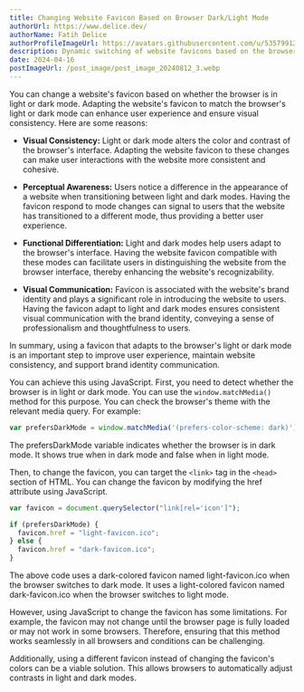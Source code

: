 ```yaml
---
title: Changing Website Favicon Based on Browser Dark/Light Mode
authorUrl: https://www.delice.dev/
authorName: Fatih Delice
authorProfileImageUrl: https://avatars.githubusercontent.com/u/53579912?v=4
description: Dynamic switching of website favicons based on the browser's light or dark mode enhances user experience and ensures visual consistency.
date: 2024-04-16
postImageUrl: /post_image/post_image_20240812_3.webp
---
```


You can change a website's favicon based on whether the browser is in light or dark mode. Adapting the website's favicon to match the browser's light or dark mode can enhance user experience and ensure visual consistency. Here are some reasons:

- **Visual Consistency:** Light or dark mode alters the color and contrast of the browser's interface. Adapting the website favicon to these changes can make user interactions with the website more consistent and cohesive.

- **Perceptual Awareness:** Users notice a difference in the appearance of a website when transitioning between light and dark modes. Having the favicon respond to mode changes can signal to users that the website has transitioned to a different mode, thus providing a better user experience.

- **Functional Differentiation:** Light and dark modes help users adapt to the browser's interface. Having the website favicon compatible with these modes can facilitate users in distinguishing the website from the browser interface, thereby enhancing the website's recognizability.

- **Visual Communication:** Favicon is associated with the website's brand identity and plays a significant role in introducing the website to users. Having the favicon adapt to light and dark modes ensures consistent visual communication with the brand identity, conveying a sense of professionalism and thoughtfulness to users.

In summary, using a favicon that adapts to the browser's light or dark mode is an important step to improve user experience, maintain website consistency, and support brand identity communication.


You can achieve this using JavaScript. First, you need to detect whether the browser is in light or dark mode. You can use the `window.matchMedia()` method for this purpose. You can check the browser's theme with the relevant media query. For example:

```javascript
var prefersDarkMode = window.matchMedia('(prefers-color-scheme: dark)').matches;
```

The prefersDarkMode variable indicates whether the browser is in dark mode. It shows true when in dark mode and false when in light mode.

Then, to change the favicon, you can target the `<link>` tag in the `<head>` section of HTML. You can change the favicon by modifying the href attribute using JavaScript.

```javascript
var favicon = document.querySelector("link[rel='icon']");

if (prefersDarkMode) {
  favicon.href = "light-favicon.ico";
} else {
  favicon.href = "dark-favicon.ico";
}
```

The above code uses a dark-colored favicon named light-favicon.ico when the browser switches to dark mode. It uses a light-colored favicon named dark-favicon.ico when the browser switches to light mode.

However, using JavaScript to change the favicon has some limitations. For example, the favicon may not change until the browser page is fully loaded or may not work in some browsers. Therefore, ensuring that this method works seamlessly in all browsers and conditions can be challenging.

Additionally, using a different favicon instead of changing the favicon's colors can be a viable solution. This allows browsers to automatically adjust contrasts in light and dark modes.